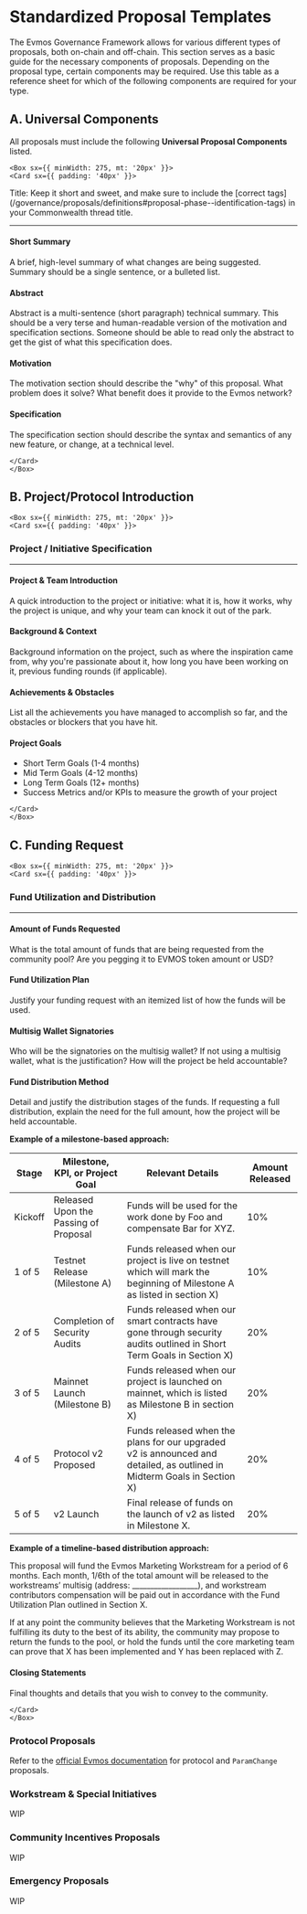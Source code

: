 
# Standardized Proposal Templates

The Evmos Governance Framework allows for various different types of proposals, both on-chain and off-chain. This section serves as a basic guide for the necessary components of proposals. Depending on the proposal type, certain components may be required. Use this table as a reference sheet for which of the following components are required for your type. 

## A. Universal Components

All proposals must include the following **Universal Proposal Components** listed. 

    <Box sx={{ minWidth: 275, mt: '20px' }}>
    <Card sx={{ padding: '40px' }}>

<p style={{ fontSize: '1.2rem', marginTop: 0, fontWeight: 700 }}>Title: Keep it short and sweet, and make sure to include the [correct tags](/governance/proposals/definitions#proposal-phase--identification-tags) in your Commonwealth thread title.</p>
<hr />

<h4>Short Summary</h4>

A brief, high-level summary of what changes are being suggested. Summary should be a single sentence, or a bulleted list.

<h4>Abstract</h4>

Abstract is a multi-sentence (short paragraph) technical summary. This should be a very terse and human-readable version of the motivation and specification sections. Someone should be able to read only the abstract to get the gist of what this specification does.

<h4>Motivation</h4>

The motivation section should describe the "why" of this proposal. What problem does it solve? What benefit does it provide to the Evmos network?

<h4>Specification</h4>

The specification section should describe the syntax and semantics of any new feature, or change, at a technical level. 

    </Card>
    </Box>



## B. Project/Protocol Introduction

    <Box sx={{ minWidth: 275, mt: '20px' }}>
    <Card sx={{ padding: '40px' }}>

<h3 style={{ marginTop: 0 }}>Project / Initiative Specification</h3>
<hr />

<h4>Project & Team Introduction</h4>

A quick introduction to the project or initiative: what it is, how it works, why the project is unique, and why your team can knock it out of the park.

<h4>Background & Context</h4>

Background information on the project, such as where the inspiration came from, why you're passionate about it, how long you have been working on it, previous funding rounds (if applicable). 

<h4>Achievements & Obstacles</h4>

List all the achievements you have managed to accomplish so far, and the obstacles or blockers that you have hit.

<h4>Project Goals</h4>
<ul>
<li>Short Term Goals (1-4 months)</li>
<li>Mid Term Goals (4-12 months)</li>
<li>Long Term Goals (12+ months)</li>
<li>Success Metrics and/or KPIs to measure the growth of your project</li>
</ul>

    </Card>
    </Box>

## C. Funding Request


    <Box sx={{ minWidth: 275, mt: '20px' }}>
    <Card sx={{ padding: '40px' }}>

<h3 style={{ marginTop: 0 }}>Fund Utilization and Distribution</h3>
<hr />

<h4>Amount of Funds Requested</h4>

What is the total amount of funds that are being requested from the community pool? Are you pegging it to EVMOS token amount or USD?

<h4>Fund Utilization Plan</h4>

Justify your funding request with an itemized list of how the funds will be used. 

<h4>Multisig Wallet Signatories</h4>

Who will be the signatories on the multisig wallet? If not using a multisig wallet, what is the justification? How will the project be held accountable? 

<h4>Fund Distribution Method</h4>

Detail and justify the distribution stages of the funds. If requesting a full distribution, explain the need for the full amount, how the project will be held accountable.

**Example of a milestone-based approach:**

| Stage | Milestone, KPI, or Project Goal | Relevant Details | Amount Released |
| --- | --- | --- | --- |
| Kickoff | Released Upon the Passing of Proposal | Funds will be used for the work done by Foo and compensate Bar for XYZ. | 10% |
| 1 of 5 | Testnet Release (Milestone A) | Funds released when our project is live on testnet which will mark the beginning of Milestone A as listed in section X) | 10% |
| 2 of 5 | Completion of Security Audits | Funds released when our smart contracts have gone through security audits outlined in Short Term Goals in Section X) | 20% |
| 3 of 5 | Mainnet Launch (Milestone B) | Funds released when our project is launched on mainnet, which is listed as Milestone B in section X) | 20% |
| 4 of 5 | Protocol v2 Proposed  | Funds released when the plans for our upgraded v2 is announced and detailed, as outlined in Midterm Goals in Section X) | 20% |
| 5 of 5 | v2 Launch | Final release of funds on the launch of v2 as listed in Milestone X. | 20% |

**Example of a timeline-based distribution approach:**

This proposal will fund the Evmos Marketing Workstream for a period of 6 months. Each month, 1/6th of the total amount will be released to the workstreams’ multisig (address: __________________), and workstream contributors compensation will be paid out in accordance with the Fund Utilization Plan outlined in Section X. 

If at any point the community believes that the Marketing Workstream is not fulfilling its duty to the best of its ability, the community may propose to return the funds to the pool, or hold the funds until the core marketing team can prove that X has been implemented and Y has been replaced with Z.

<h4>Closing Statements</h4>

Final thoughts and details that you wish to convey to the community. 


    </Card>
    </Box>

### Protocol Proposals

Refer to the [official Evmos documentation](https://docs.evmos.org/users/governance/param_change.html) for protocol and `ParamChange` proposals.


### Workstream & Special Initiatives

WIP

### Community Incentives Proposals

WIP

### Emergency Proposals 

WIP
